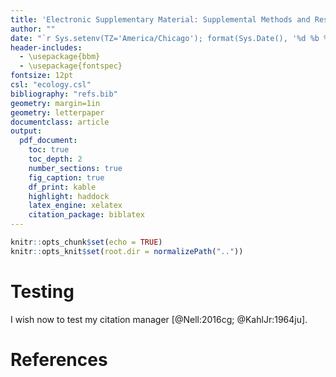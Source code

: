 ```yaml
---
title: 'Electronic Supplementary Material: Supplemental Methods and Results'
author: ""
date: "`r Sys.setenv(TZ='America/Chicago'); format(Sys.Date(), '%d %b %Y')`"
header-includes:
  - \usepackage{bbm}
  - \usepackage{fontspec}
fontsize: 12pt
csl: "ecology.csl"
bibliography: "refs.bib"
geometry: margin=1in
geometry: letterpaper
documentclass: article
output:
  pdf_document:
    toc: true
    toc_depth: 2
    number_sections: true
    fig_caption: true
    df_print: kable
    highlight: haddock
    latex_engine: xelatex
    citation_package: biblatex
---
```


```r
knitr::opts_chunk$set(echo = TRUE)
knitr::opts_knit$set(root.dir = normalizePath(".."))
```

# Testing

I wish now to test my citation manager [@Nell:2016cg; @KahlJr:1964ju].

# References

